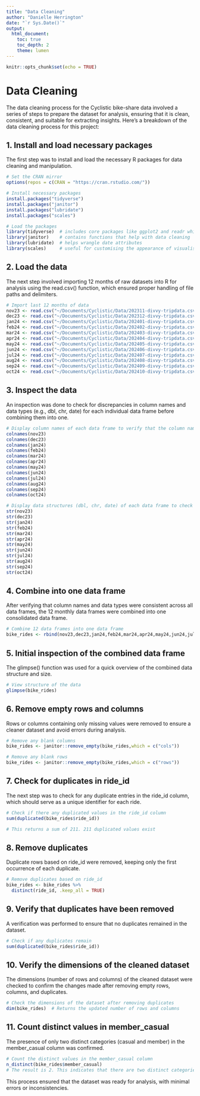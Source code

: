 ```yaml
---
title: "Data Cleaning"
author: "Danielle Herrington"
date: "`r Sys.Date()`"
output:
  html_document:
    toc: true
    toc_depth: 2
    theme: lumen
---
```


```r
knitr::opts_chunk$set(echo = TRUE)
```

# Data Cleaning

The data cleaning process for the Cyclistic bike-share data involved a series of steps to prepare the dataset for analysis, ensuring that it is clean, consistent, and suitable for extracting insights. Here’s a breakdown of the data cleaning process for this project:

## 1. Install and load necessary packages

The first step was to install and load the necessary R packages for data cleaning and manipulation.

```r
# Set the CRAN mirror
options(repos = c(CRAN = "https://cran.rstudio.com/"))

# Install necessary packages
install.packages("tidyverse")
install.packages("janitor")
install.packages("lubridate")
install.packages("scales")

# Load the packages
library(tidyverse)  # includes core packages like ggplot2 and readr which are helpful to wrangle data
library(janitor)    # contains functions that help with data cleaning
library(lubridate)  # helps wrangle date attributes
library(scales)     # useful for customising the appearance of visualisations
```

## 2. Load the data

The next step involved importing 12 months of raw datasets into R for analysis using the read.csv() function, which ensured proper handling of file paths and delimiters.

```r
# Import last 12 months of data
nov23 <- read.csv("~/Documents/Cyclistic/Data/202311-divvy-tripdata.csv")
dec23 <- read.csv("~/Documents/Cyclistic/Data/202312-divvy-tripdata.csv")
jan24 <- read.csv("~/Documents/Cyclistic/Data/202401-divvy-tripdata.csv")
feb24 <- read.csv("~/Documents/Cyclistic/Data/202402-divvy-tripdata.csv")
mar24 <- read.csv("~/Documents/Cyclistic/Data/202403-divvy-tripdata.csv")
apr24 <- read.csv("~/Documents/Cyclistic/Data/202404-divvy-tripdata.csv")
may24 <- read.csv("~/Documents/Cyclistic/Data/202405-divvy-tripdata.csv")
jun24 <- read.csv("~/Documents/Cyclistic/Data/202406-divvy-tripdata.csv")
jul24 <- read.csv("~/Documents/Cyclistic/Data/202407-divvy-tripdata.csv")
aug24 <- read.csv("~/Documents/Cyclistic/Data/202408-divvy-tripdata.csv")
sep24 <- read.csv("~/Documents/Cyclistic/Data/202409-divvy-tripdata.csv")
oct24 <- read.csv("~/Documents/Cyclistic/Data/202410-divvy-tripdata.csv")
```

## 3.	Inspect the data

An inspection was done to check for discrepancies in column names and data types (e.g., dbl, chr, date) for each individual data frame before combining them into one.

```r
# Display column names of each data frame to verify that the column names match
colnames(nov23)
colnames(dec23)
colnames(jan24)
colnames(feb24)
colnames(mar24)
colnames(apr24) 
colnames(may24)
colnames(jun24)
colnames(jul24)
colnames(aug24)
colnames(sep24)
colnames(oct24)

# Display data structures (dbl, chr, date) of each data frame to check for consistency in data types
str(nov23)
str(dec23)
str(jan24)
str(feb24)
str(mar24)
str(apr24) 
str(may24)
str(jun24)
str(jul24)
str(aug24)
str(sep24)
str(oct24)
```

## 4.	Combine into one data frame
After verifying that column names and data types were consistent across all data frames, the 12 monthly data frames were combined into one consolidated data frame.

```r
# Combine 12 data frames into one data frame
bike_rides <- rbind(nov23,dec23,jan24,feb24,mar24,apr24,may24,jun24,jul24,aug24,sep24,oct24)
```

## 5.	Initial inspection of the combined data frame
The glimpse() function was used for a quick overview of the combined data structure and size.

```r
# View structure of the data
glimpse(bike_rides)
```

## 6.	Remove empty rows and columns
Rows or columns containing only missing values were removed to ensure a cleaner dataset and avoid errors during analysis.

```r
# Remove any blank columns
bike_rides <- janitor::remove_empty(bike_rides,which = c("cols"))

# Remove any blank rows
bike_rides <- janitor::remove_empty(bike_rides,which = c("rows"))
```

## 7.	Check for duplicates in ride_id
The next step was to check for any duplicate entries in the ride_id column, which should serve as a unique identifier for each ride.

```r
# Check if there any duplicated values in the ride_id column
sum(duplicated(bike_rides$ride_id))

# This returns a sum of 211. 211 duplicated values exist 
```

## 8.	Remove duplicates
Duplicate rows based on ride_id were removed, keeping only the first occurrence of each duplicate.

```r
# Remove duplicates based on ride_id
bike_rides <- bike_rides %>%
  distinct(ride_id, .keep_all = TRUE)
```

## 9.	Verify that duplicates have been removed
A verification was performed to ensure that no duplicates remained in the dataset.

```r
# Check if any duplicates remain
sum(duplicated(bike_rides$ride_id))
```

## 10.	Verify the dimensions of the cleaned dataset
The dimensions (number of rows and columns) of the cleaned dataset were checked to confirm the changes made after removing empty rows, columns, and duplicates.

```r
# Check the dimensions of the dataset after removing duplicates
dim(bike_rides)  # Returns the updated number of rows and columns
```

## 11.	Count distinct values in member_casual
The presence of only two distinct categories (casual and member) in the member_casual column was confirmed.

```r
# Count the distinct values in the member_casual column
n_distinct(bike_rides$member_casual) 
# The result is 2. This indicates that there are two distinct categories: "casual" and "member". Since n_distinct() shows only two categories, and these are the expected values (e.g., "casual" and "member"), we don’t need to make any corrections
```

This process ensured that the dataset was ready for analysis, with minimal errors or inconsistencies.
